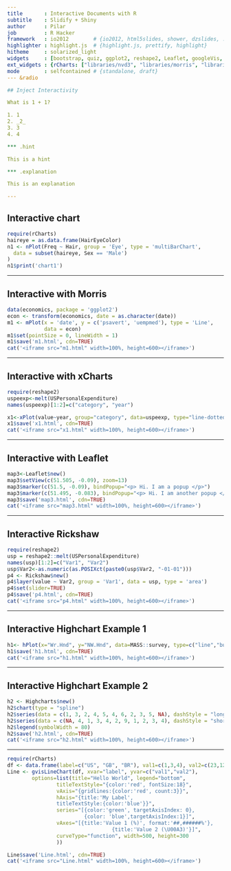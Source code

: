 ```yaml
---
title       : Interactive Documents with R
subtitle    : Slidify + Shiny
author      : Pilar
job         : R Hacker
framework   : io2012        # {io2012, html5slides, shower, dzslides, ...}
highlighter : highlight.js  # {highlight.js, prettify, highlight}
hitheme     : solarized_light     
widgets     : [bootstrap, quiz, ggplot2, reshape2, Leaflet, googleVis, RJSONIO, interactive]   
ext_widgets : {rCharts: ["libraries/nvd3", "libraries/morris", "libraries/highlights"]} 
mode        : selfcontained # {standalone, draft}
--- &radio

## Inject Interactivity

What is 1 + 1?

1. 1
2. _2_
3. 3
4. 4

*** .hint

This is a hint

*** .explanation

This is an explanation

--- 
```


## Interactive chart

```r
require(rCharts)
haireye = as.data.frame(HairEyeColor)
n1 <- nPlot(Freq ~ Hair, group = 'Eye', type = 'multiBarChart',
  data = subset(haireye, Sex == 'Male')
)
n1$print('chart1')
```

--- 

## Interactive with Morris

```r
data(economics, package = 'ggplot2')
econ <- transform(economics, date = as.character(date))
m1 <- mPlot(x = 'date', y = c('psavert', 'uempmed'), type = 'Line',
            data = econ)
m1$set(pointSize = 0, lineWidth = 1)
m1$save('m1.html', cdn=TRUE)
cat('<iframe src="m1.html" width=100%, height=600></iframe>')
```

---

## Interactive with xCharts

```r
require(reshape2)
uspeexp<-melt(USPersonalExpenditure)
names(uspeexp)[1:2]=c("category", "year")

x1<-xPlot(value~year, group="category", data=uspeexp, type="line-dotted")
x1$save('x1.html', cdn=TRUE)          
cat('<iframe src="x1.html" width=100%, height=600></iframe>')
```

---

## Interactive with Leaflet

```r
map3<-Leaflet$new()
map3$setView(c(51.505, -0.09), zoom=13)
map3$marker(c(51.5, -0.09), bindPopup="<p> Hi. I am a popup </p>")
map3$marker(c(51.495, -0.083), bindPopup="<p> Hi. I am another popup </p>")
map3$save('map3.html', cdn=TRUE)   
cat('<iframe src="map3.html" width=100%, height=600></iframe>')
```

---

## Interactive Rickshaw

```r
require(reshape2)
usp = reshape2::melt(USPersonalExpenditure)
names(usp)[1:2]=c("Var1", "Var2")
usp$Var2<-as.numeric(as.POSIXct(paste0(usp$Var2, "-01-01")))
p4 <- Rickshaw$new()
p4$layer(value ~ Var2, group = 'Var1', data = usp, type = 'area')
p4$set(slider=TRUE)
p4$save('p4.html', cdn=TRUE)   
cat('<iframe src="p4.html" width=100%, height=600></iframe>')
```

---

## Interactive Highchart Example 1

```r

h1<- hPlot(x="Wr.Hnd", y="NW.Hnd", data=MASS::survey, type=c("line","bubble","scatter"), group="Clap", size="Age")
h1$save('h1.html', cdn=TRUE)   
cat('<iframe src="h1.html" width=100%, height=600></iframe>')
```

---

## Interactive Highchart Example 2

```r

h2 <- Highcharts$new()
h2$chart(type = "spline")
h2$series(data = c(1, 3, 2, 4, 5, 4, 6, 2, 3, 5, NA), dashStyle = "longdash")
h2$series(data = c(NA, 4, 1, 3, 4, 2, 9, 1, 2, 3, 4), dashStyle = "shortdot")
h2$legend(symbolWidth = 80)
h2$save('h2.html', cdn=TRUE)   
cat('<iframe src="h2.html" width=100%, height=600></iframe>')
```

--- 

```r
require(rCharts)
df <- data.frame(label=c("US", "GB", "BR"), val1=c(1,3,4), val2=c(23,12,32))
Line <- gvisLineChart(df, xvar="label", yvar=c("val1","val2"),
        options=list(title="Hello World", legend="bottom",
                titleTextStyle="{color:'red', fontSize:18}",                         
                vAxis="{gridlines:{color:'red', count:3}}",
                hAxis="{title:'My Label', 
                titleTextStyle:{color:'blue'}}",
                series="[{color:'green', targetAxisIndex: 0}, 
                         {color: 'blue',targetAxisIndex:1}]",
                vAxes="[{title:'Value 1 (%)', format:'##,######%'}, 
                                  {title:'Value 2 (\U00A3)'}]",                          
                curveType="function", width=500, height=300                         
                ))

Line$save('Line.html', cdn=TRUE)   
cat('<iframe src="Line.html" width=100%, height=600></iframe>')

```
